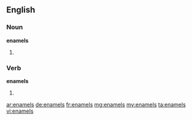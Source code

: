 ==English==

===Noun===
'''enamels'''

# {{plural of|[[enamel]]}}

===Verb===
'''enamels'''

# {{third-person singular of|[[enamel]]}}

[[ar:enamels]]
[[de:enamels]]
[[fr:enamels]]
[[mg:enamels]]
[[my:enamels]]
[[ta:enamels]]
[[vi:enamels]]